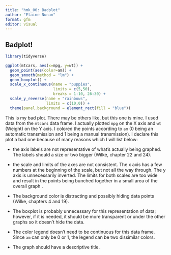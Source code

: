 ```yaml
---
title: "hmk_06: Badplot"
author: "Elaine Nunan"
format: gfm
editor: visual
---
```


## Badplot!

```r
library(tidyverse)

ggplot(mtcars, aes(x=mpg, y=wt)) +
  geom_point(aes(color=am)) +
  geom_smooth(method = "lm") +
  geom_boxplot() +
  scale_x_continuous(name = "puppies",
                     limits = c(5,50),
                     breaks = 1:10, 26:30) +
  scale_y_reverse(name = "rainbows",
                  limits = c(10,0)) +
  theme(panel.background = element_rect(fill = "blue"))
```

This is my bad plot. There may be others like, but this one is mine. I used data from the `mtcars` data frame. I actually plotted `mpg` on the X axis and `wt` (Weight) on the Y axis. I colored the points according to `am` (0 being an automatic transmission and 1 being a manual transmission). I declare this plot a bad one because of many reasons which I will list below:

-   the axis labels are not representative of what's actually being graphed. The labels should a size or two bigger (Wilke, chapter 22 and 24).

-   the scale and limits of the axes are not consistent. The x axis has a few numbers at the beginning of the scale, but not all the way through. The y axis is unnecessarily inverted. The limits for both scales are too wide and result in the points being bunched together in a small area of the overall graph .

-   The background color is distracting and possibly hiding data points (Wilke, chapters 4 and 19).

-   The boxplot is probably unnecessary for this representation of data; however, if it is needed, it should be more transparent or under the other graphs so it doesn't hide the data.

-   The color legend doesn't need to be continuous for this data frame. Since `am` can only be 0 or 1, the legend can be two dissimilar colors.

-   The graph should have a descriptive title.
